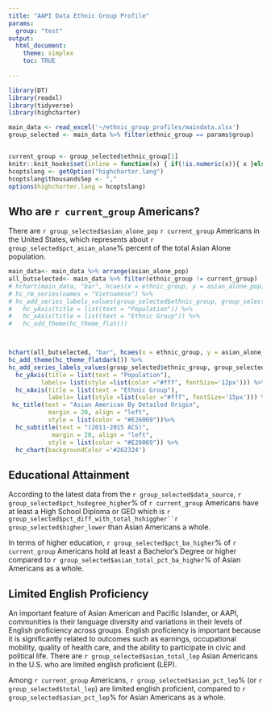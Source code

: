 ```yaml
---
title: "AAPI Data Ethnic Group Profile"
params:
  group: "test"
output:
  html_document:
    theme: simplex
    toc: TRUE
    
---
```


```r
library(DT)
library(readxl)
library(tidyverse)
library(highcharter)

main_data <- read_excel('~/ethnic_group_profiles/maindata.xlsx')
group_selected <- main_data %>% filter(ethnic_group == params$group)


current_group <- group_selected$ethnic_group[1]
knitr::knit_hooks$set(inline = function(x) { if(!is.numeric(x)){ x }else{ prettyNum(round(x,2), big.mark=",", digits=6) } })
hcoptslang <- getOption("highcharter.lang")
hcoptslang$thousandsSep <- ","
options(highcharter.lang = hcoptslang)
```

## Who are <span class="output_style">`r current_group` Americans?</span>


There are <span class="output_style">`r group_selected$asian_alone_pop` `r current_group` Americans</span> in the United States, which represents about <span class="output_style">`r group_selected$pct_asian_alone`%</span> percent of the total Asian Alone population. 



```r

main_data<- main_data %>% arrange(asian_alone_pop)
all_butselected<- main_data %>% filter(ethnic_group != current_group)
# hchart(main_data, "bar", hcaes(x = ethnic_group, y = asian_alone_pop)) %>%
# hc_rm_series(names = "Vietnamese") %>%
# hc_add_series_labels_values(group_selected$ethnic_group, group_selected$asian_alone_pop,type = "bar")%>% 
#   hc_yAxis(title = list(text = "Population")) %>%
#   hc_xAxis(title = list(text = "Ethnic Group")) %>%
#   hc_add_theme(hc_theme_flat()) 



hchart(all_butselected, "bar", hcaes(x = ethnic_group, y = asian_alone_pop)) %>%
hc_add_theme(hc_theme_flatdark()) %>%
hc_add_series_labels_values(group_selected$ethnic_group, group_selected$asian_alone_pop,type = "bar")%>% 
  hc_yAxis(title = list(text = "Population"),
         labels= list(style =list(color ="#fff", fontSize='12px'))) %>%
  hc_xAxis(title = list(text = "Ethnic Group"),
           labels= list(style =list(color ="#fff", fontSize='15px'))) %>%
 hc_title(text = "Asian American By Detailed Origin",
           margin = 20, align = "left",
           style = list(color = "#E26069"))%>%
  hc_subtitle(text = "(2011-2015 ACS)",
            margin = 20, align = "left",
           style = list(color = "#E26069")) %>%
  hc_chart(backgroundColor ='#262324')
```



## Educational Attainment

According to the latest data from the <span class="output_style">`r group_selected$data_source`</span>, <span class="output_style">`r group_selected$pct_hsdegree_higher`% of `r current_group` Americans </span>have at least a High School Diploma or GED which is <span class="output_style">`r group_selected$pct_diff_with_total_hshiggher``r group_selected$higher_lower`</span> than Asian Americans a whole.

In terms of higher education, <span class="output_style">`r group_selected$pct_ba_higher`% of `r current_group` Americans </span> hold at least a Bachelor's Degree or higher compared to <span class="output_style">`r group_selected$asian_total_pct_ba_higher`%</span> of Asian Americans as a whole.


## Limited English Proficiency

An important feature of Asian American and Pacific Islander, or AAPI, communities
is their language diversity and variations in their levels of English proficiency across
groups. English proficiency is important because it is significantly related to outcomes
such as earnings, occupational mobility, quality of health care, and the ability to participate
in civic and political life. There are <span class="output_style">`r group_selected$asian_total_lep`</span> Asian Americans in the U.S. who are limited english proficient (LEP).

Among <span class="output_style">`r current_group` Americans</span>, <span class="output_style">`r group_selected$asian_pct_lep`%</span> (or <span class="output_style">`r group_selected$total_lep`</span>) are limited english proficient, compared to <span class="output_style">  `r group_selected$asian_pct_lep`%</span> for Asian Americans as a whole.






